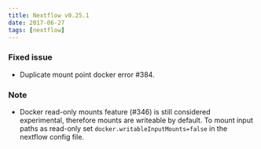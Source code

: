---
title: Nextflow v0.25.1
date: 2017-06-27
tags: [nextflow]
---

### Fixed issue

- Duplicate mount point docker error #384.

### Note

- Docker read-only mounts feature (#346) is still considered experimental, therefore mounts are writeable by default. To mount input paths as read-only set `docker.writableInputMounts=false` in the nextflow config file.
